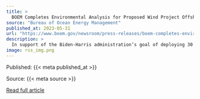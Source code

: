 ```yaml
---
title: >
  BOEM Completes Environmental Analysis for Proposed Wind Project Offshore New Jersey
source: "Bureau of Ocean Energy Management"
published_at: 2023-05-31
url: "https://www.boem.gov/newsroom/press-releases/boem-completes-environmental-analysis-proposed-wind-project-offshore-new"
description: >
  In support of the Biden-Harris administration’s goal of deploying 30 gigawatts of offshore wind energy capacity by 2030, the Bureau of Ocean Energy Management (BOEM) has completed its environmental analysis of the proposed Ocean Wind 1 wind project offshore New Jersey, which could power up to a half million homes with clean renewable energy. “BOEM continues to make progress towards a once-in-a-generation opportunity to build a new clean energy industry in the United States,” said BOEM Director Elizabeth Klein. “Offshore wind is a critical component of the Biden-Harris administration’s strategy...
image: rss_img.png
---
```



  Published: {{< meta published_at >}}
  

  Source: {{< meta source >}}
  

  [Read full article]({{< meta url >}}){target='blank'}
  


